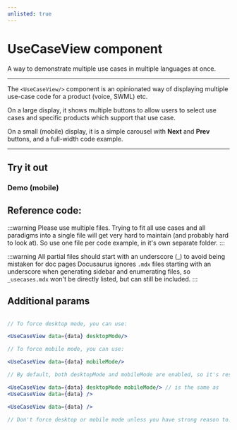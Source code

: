 ```yaml
---
unlisted: true
---
```



# UseCaseView component

<Subtitle>A way to demonstrate multiple use cases in multiple languages at once.</Subtitle>

---

The `<UseCaseView/>` component is an opinionated way of displaying multiple use-case code for a product (voice, SWML) etc.

On a large display, it shows multiple buttons to allow users to select use cases and specific products which support that
use case. 

On a small (mobile) display, it is a simple carousel with **Next** and **Prev** buttons, and a full-width code example.


---

## Try it out


<UseCases/>

### Demo (mobile)


<UseCasesMobileOnly/>

## Reference code:

:::warning Please use multiple files.
Trying to fit all use cases and all paradigms into a single file will get very hard to maintain (and probably
hard to look at). So use one file per code example, in it's own separate folder.
:::

:::warning All partial files should start with an underscore (_) to avoid being mistaken for doc pages
Docusaurus ignores `.mdx` files starting with an underscore when generating sidebar and enumerating files, so 
`_usecases.mdx` won't be directly listed, but can still be included.
:::


<ReferenceCode/>


## Additional params

```jsx

// To force desktop mode, you can use:

<UseCaseView data={data} desktopMode/>

// To force mobile mode, you can use:

<UseCaseView data={data} mobileMode/>

// By default, both desktopMode and mobileMode are enabled, so it's responsive to changes

<UseCaseView data={data} desktopMode mobileMode/> // is the same as
<UseCaseView data={data} /> 

<UseCaseView data={data} /> 

// Don't force desktop or mobile mode unless you have strong reason to.
```


<UCS/>